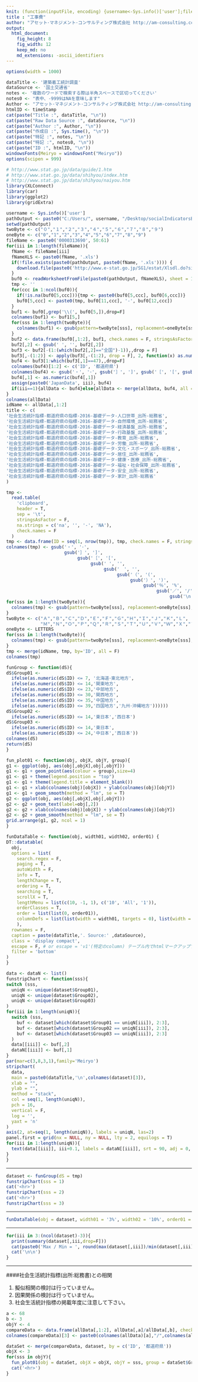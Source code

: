 ```yaml
---
knit: (function(inputFile, encoding) {username<-Sys.info()['user'];fileName<-'defaultPath.csv';pathToFile <-paste0('C:/Users/', username,'/Desktop/pathToCSV/');setwd(pathToFile);buf0<-read.csv(fileName,header = F,skip = 0,stringsAsFactor = F,check.names = F,fileEncoding = 'utf-8');timeStamp<-format(Sys.time(),'%Y%m%d%H%M%S');rmarkdown::render(inputFile, encoding = encoding, output_file = paste0('C:/Users/',username,buf0[2,1],'charts/','am-consulting.co.jp-',timeStamp,'.html')) })
title : "工事費"
author: "アセット･マネジメント･コンサルティング株式会社 http://am-consulting.co.jp"
output: 
  html_document:
    fig_height: 8
    fig_width: 12
    keep_md: no
    md_extensions: -ascii_identifiers 
---
```

<link href="http://knowledgevault.saecanet.com/components/rmarkdown-html.css" rel="stylesheet"> 
<style>
.main-container {
	max-width: 1200px;
	margin-left: auto;
	margin-right: auto;
}
</style>


```r
options(width = 1000)
```

```r
dataTitle <- '建築着工統計調査'
dataSource <- '国土交通省'
notes <- '複数のワードで検索する際は半角スペースで区切ってください'
notes0 <- "表中、-9999はNAを意味します"
Author <- "アセット･マネジメント･コンサルティング株式会社 http://am-consulting.co.jp"
htmlID <- timeStamp
cat(paste("Title :", dataTitle, "\n"))
cat(paste("Raw Data Source :", dataSource, "\n"))
cat(paste("Author :", Author, "\n"))
cat(paste("作成日 :", Sys.time(), "\n"))
cat(paste("特記 :", notes, "\n"))
cat(paste("特記 :", notes0, "\n"))
cat(paste("ID :", htmlID, "\n"))
windowsFonts(Meiryo = windowsFont("Meiryo"))
options(scipen = 999)
```

```r
# http://www.stat.go.jp/data/guide/1.htm
# http://www.stat.go.jp/data/shihyou/index.htm
# http://www.stat.go.jp/data/shihyou/naiyou.htm
library(XLConnect)
library(car)
library(ggplot2)
library(gridExtra)
```

```r
username <- Sys.info()['user']
pathOutput <- paste0("C:/Users/", username, "/Desktop/socialIndicatorsByPrefecture/")
setwd(pathOutput)
twoByte <- c("０","１","２","３","４","５","６","７","８","９")
oneByte <- c("0","1","2","3","4","5","6","7","8","9")
fileName <- paste0('0000313690', 50:61)
for(iii in 1:length(fileName)){
  fName <- fileName[iii]
  fNameXLS <- paste0(fName, '.xls')
  if(!file.exists(paste0(pathOutput, paste0(fName, '.xls')))) {
    download.file(paste0('http://www.e-stat.go.jp/SG1/estat/Xlsdl.do?sinfid=', fName), fNameXLS, mode = "wb")
  }
  buf0 <- readWorksheetFromFile(paste0(pathOutput, fNameXLS), sheet = 1, check.names = F, header = F)
  tmp <- ''
  for(ccc in 1:ncol(buf0)){
    if(!is.na(buf0[5,ccc])){tmp <- paste0(buf0[5,ccc], buf0[6,ccc])}
    buf0[5,ccc] <- paste0(tmp, buf0[11,ccc], '-', buf0[12,ccc])
  }
  buf1 <- buf0[,grep('\\(', buf0[5,]),drop=F]
  colnames(buf1) <- buf1[5,]
  for(sss in 1:length(twoByte)){
    colnames(buf1) <- gsub(pattern=twoByte[sss], replacement=oneByte[sss], x=colnames(buf1))
  }
  buf2 <- data.frame(buf0[,1:2], buf1, check.names = F, stringsAsFactors = F)
  buf2[,2] <- gsub(' ', '', buf2[,2]) 
  buf3 <- buf2[-(1:(which(buf2[,2]=="全国")-1)),,drop = F]
  buf3[,-(1:2)] <- apply(buf3[,-(1:2), drop = F], 2, function(x) as.numeric(gsub(',', '', x)))
  buf4 <- buf3[1:which(buf3[,1]==47),,drop=F]
  colnames(buf4)[1:2] <- c('ID', '都道府県')
  colnames(buf4) <- gsub('・', '･', gsub('］', ']', gsub('［', '[', gsub(' ', '', gsub('　', '', colnames(buf4))))))
  buf4[,1] <- as.numeric(buf4[,1])
  assign(paste0('JapanData', iii), buf4)
  if(iii==1){allData <- buf4}else{allData <- merge(allData, buf4, all = T, ID = ID)}
}
colnames(allData)
idName <- allData[,1:2]
title <- c(
'社会生活統計指標-都道府県の指標-2016-基礎データ-人口世帯_出所-総務省',
'社会生活統計指標-都道府県の指標-2016-基礎データ-自然環境_出所-総務省',
'社会生活統計指標-都道府県の指標-2016-基礎データ-経済基盤_出所-総務省',
'社会生活統計指標-都道府県の指標-2016-基礎データ-行政基盤_出所-総務省',
'社会生活統計指標-都道府県の指標-2016-基礎データ-教育_出所-総務省',
'社会生活統計指標-都道府県の指標-2016-基礎データ-労働_出所-総務省',
'社会生活統計指標-都道府県の指標-2016-基礎データ-文化・スポーツ_出所-総務省',
'社会生活統計指標-都道府県の指標-2016-基礎データ-居住_出所-総務省',
'社会生活統計指標-都道府県の指標-2016-基礎データ-健康・医療_出所-総務省',
'社会生活統計指標-都道府県の指標-2016-基礎データ-福祉・社会保障_出所-総務省',
'社会生活統計指標-都道府県の指標-2016-基礎データ-安全_出所-総務省',
'社会生活統計指標-都道府県の指標-2016-基礎データ-家計_出所-総務省'
)
```

```r
tmp <-
  read.table(
    'clipboard',
    header = T,
    sep = '\t',
    stringsAsFactor = F,
    na.strings = c('na', '', '-', 'NA'),
    check.names = F
  )
tmp <- data.frame(ID = seq(1, nrow(tmp)), tmp, check.names = F, stringsAsFactors = F)
colnames(tmp) <- gsub('・', '･', 
                      gsub('］', ']', 
                           gsub('［', '[', 
                                gsub(' ', '', 
                                     gsub('　', '', 
                                          gsub('（', '(', 
                                               gsub('）', ')', 
                                                    gsub('％', '%', 
                                                         gsub('／', '/', 
                                                              gsub('\n','',colnames(tmp)))))))))))
for(sss in 1:length(twoByte)){
  colnames(tmp) <- gsub(pattern=twoByte[sss], replacement=oneByte[sss], x=colnames(tmp))
}
twoByte <- c("Ａ","Ｂ","Ｃ","Ｄ","Ｅ","Ｆ","Ｇ","Ｈ","Ｉ","Ｊ","Ｋ","Ｌ",
             "Ｍ","Ｎ","Ｏ","Ｐ","Ｑ","Ｒ","Ｓ","Ｔ","Ｕ","Ｖ","Ｗ","Ｘ","Ｙ","Ｚ")
oneByte <- LETTERS
for(sss in 1:length(twoByte)){
  colnames(tmp) <- gsub(pattern=twoByte[sss], replacement=oneByte[sss], x=colnames(tmp))
}
tmp <- merge(idName, tmp, by='ID', all = F)
colnames(tmp)
```

```r
funGroup <- function(dS){
dS$Group01 <- 
  ifelse(as.numeric(dS$ID) <= 7, '北海道･東北地方',
  ifelse(as.numeric(dS$ID) <= 14,'関東地方',
  ifelse(as.numeric(dS$ID) <= 23,'中部地方',
  ifelse(as.numeric(dS$ID) <= 30,'関西地方',
  ifelse(as.numeric(dS$ID) <= 35,'中国地方',
  ifelse(as.numeric(dS$ID) <= 39,'四国地方','九州･沖縄地方'))))))
dS$Group02 <- 
  ifelse(as.numeric(dS$ID) <= 14,'東日本','西日本')
dS$Group03 <- 
  ifelse(as.numeric(dS$ID) <= 14,'東日本',
  ifelse(as.numeric(dS$ID) <= 24,'中日本','西日本'))
colnames(dS)
return(dS)
}
```

```r
fun_plot01 <- function(obj, objX, objY, group){
g1 <- ggplot(obj, aes(obj[,objX],obj[,objY]))
g1 <- g1 + geom_point(aes(colour = group),size=4) 
g1 <- g1 + theme(legend.position = "top")
g1 <- g1 + theme(legend.title = element_blank())
g1 <- g1 + xlab(colnames(obj)[objX]) + ylab(colnames(obj)[objY])
g1 <- g1 + geom_smooth(method = "lm", se = T)
g2 <- ggplot(obj, aes(obj[,objX],obj[,objY]))
g2 <- g2 + geom_text(label=obj[,2])
g2 <- g2 + xlab(colnames(obj)[objX]) + ylab(colnames(obj)[objY])
g2 <- g2 + geom_smooth(method = "lm", se = T)
grid.arrange(g1, g2, ncol = 1)
}
```

```r
funDataTable <- function(obj, width01, width02, order01) {
DT::datatable(
  obj,
  options = list(
    search.regex = F,
    paging = T,
    autoWidth = F,
    info = T,
    lengthChange = T,
    ordering = T,
    searching = T,
    scrollX = T,
    lengthMenu = list(c(10, -1, 1), c('10', 'All', '1')),
    orderClasses = T,
    order = list(list(0, order01)),
    columnDefs = list(list(width = width01, targets = 0), list(width = width02, targets = 1))
    ),
  rownames = F,
  caption = paste(dataTitle,'. Source:' ,dataSource),
  class = 'display compact',
  escape = F, # or escape = 'v1'(特定のcolumn) テーブル内でhtmlマークアップする場合に必須
  filter = 'bottom'
)
}
```

```r
data <- dataN <- list()
funstripChart <- function(sss){
switch (sss,
  uniqN <- unique(dataset$Group01),
  uniqN <- unique(dataset$Group02),
  uniqN <- unique(dataset$Group03)
)
for(iii in 1:length(uniqN)){
  switch (sss,
    buf <- dataset[which(dataset$Group01 == uniqN[iii]), 2:3],
    buf <- dataset[which(dataset$Group02 == uniqN[iii]), 2:3],
    buf <- dataset[which(dataset$Group03 == uniqN[iii]), 2:3]
  )  
  data[[iii]] <- buf[,2]
  dataN[[iii]] <- buf[,1]
}
par(mar=c(3,8,3,1),family='Meiryo')
stripchart(
  data,
  main = paste0(dataTitle,'\n',colnames(dataset)[3]),
  xlab = "",
  ylab = "",
  method = "stack",
  col = seq(1, length(uniqN)),
  pch = 16,
  vertical = F,
  log = '',
  yaxt = 'n'
)
axis(2, at=seq(1, length(uniqN)), labels = uniqN, las=2)
panel.first = grid(nx = NULL, ny = NULL, lty = 2, equilogs = T) 
for(iii in 1:length(uniqN)){
  text(data[[iii]], iii+0.1, labels = dataN[[iii]], srt = 90, adj = 0, cex = 0.9)
}
}
```
<hr>
```r
dataset <- funGroup(dS = tmp)
funstripChart(sss = 1)
cat('<hr>')
funstripChart(sss = 2)
cat('<hr>')
funstripChart(sss = 3)
```
<hr>
```r
funDataTable(obj = dataset, width01 = '3%', width02 = '10%', order01 = 'asc')
```
<hr>
```r
for(iii in 3:(ncol(dataset)-3)){
  print(summary(dataset[,iii,drop=F]))
  cat(paste0('Max / Min = ', round(max(dataset[,iii])/min(dataset[,iii]), 1)))  
  cat('\n\n')
}  
```
<hr>
####社会生活統計指標(出所:総務書)との相関

1. 擬似相関の検討は行っていません。
1. 因果関係の検討は行っていません。
1. 社会生活統計指標の掲載年度に注意して下さい。

```r
a <- 68
b <- 3
objY <- 4
compareData <- data.frame(allData[,1:2], allData[,a]/allData[,b], check.names = F, stringsAsFactors = F)
colnames(compareData)[3] <- paste0(colnames(allData)[a],"/",colnames(allData)[b])
```

```r
dataSet <- merge(compareData, dataset, by = c('ID', '都道府県'))
objX <- 3
for(sss in objY){
  fun_plot01(obj = dataSet, objX = objX, objY = sss, group = dataSet$Group01)
  cat('<hr>')
}
```
